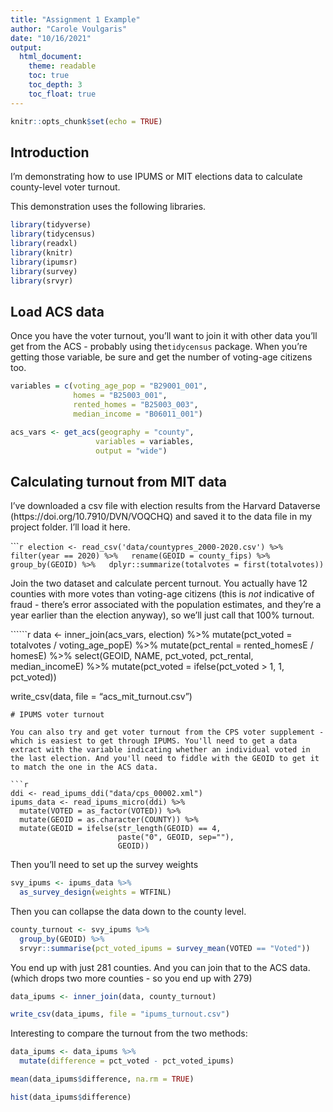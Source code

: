 ```yaml
---
title: "Assignment 1 Example"
author: "Carole Voulgaris"
date: "10/16/2021"
output: 
  html_document:
    theme: readable
    toc: true
    toc_depth: 3
    toc_float: true
---
```


```r
knitr::opts_chunk$set(echo = TRUE)
```

## Introduction

I'm demonstrating how to use IPUMS or MIT elections data to calculate county-level voter turnout.

This demonstration uses the following libraries.

```r
library(tidyverse)
library(tidycensus)
library(readxl)
library(knitr)
library(ipumsr)
library(survey)
library(srvyr)
```

## Load ACS data

Once you have the voter turnout, you'll want to join it with other data you'll get from the ACS - probably using the`tidycensus` package. When you're getting those variable, be sure and get the number of voting-age citizens too.

```r
variables = c(voting_age_pop = "B29001_001",
              homes = "B25003_001",
              rented_homes = "B25003_003",
              median_income = "B06011_001")

acs_vars <- get_acs(geography = "county", 
                   variables = variables, 
                   output = "wide")
```

## Calculating turnout from MIT data

I've downloaded a csv file with election results from the Harvard Dataverse (https://doi.org/10.7910/DVN/VOQCHQ) and saved it to the data file in my project folder. I'll load it here.

``````r
election <- read_csv('data/countypres_2000-2020.csv') %>%
  filter(year == 2020) %>%
  rename(GEOID = county_fips) %>%
  group_by(GEOID) %>%
  dplyr::summarize(totalvotes = first(totalvotes))
```

Join the two dataset and calculate percent turnout. You actually have 12 counties with more votes than voting-age citizens (this is *not* indicative of fraud - there's error associated with the population estimates, and they're a year earlier than the election anyway), so we'll just call that 100% turnout.

``````r
data <- inner_join(acs_vars, election) %>%
  mutate(pct_voted = totalvotes / voting_age_popE) %>%
  mutate(pct_rental = rented_homesE / homesE) %>%
  select(GEOID, NAME, pct_voted, pct_rental, median_incomeE) %>%
  mutate(pct_voted = ifelse(pct_voted > 1, 1, pct_voted))

write_csv(data, file = "acs_mit_turnout.csv")
```
# IPUMS voter turnout

You can also try and get voter turnout from the CPS voter supplement - which is easiest to get through IPUMS. You'll need to get a data extract with the variable indicating whether an individual voted in the last election. And you'll need to fiddle with the GEOID to get it to match the one in the ACS data.

```r
ddi <- read_ipums_ddi("data/cps_00002.xml")
ipums_data <- read_ipums_micro(ddi) %>%
  mutate(VOTED = as_factor(VOTED)) %>%
  mutate(GEOID = as.character(COUNTY)) %>%
  mutate(GEOID = ifelse(str_length(GEOID) == 4, 
                        paste("0", GEOID, sep=""),
                        GEOID)) 
```

Then you'll need to set up the survey weights

```r
svy_ipums <- ipums_data %>%
  as_survey_design(weights = WTFINL)
```

Then you can collapse the data down to the county level.

```r
county_turnout <- svy_ipums %>%
  group_by(GEOID) %>%
  srvyr::summarise(pct_voted_ipums = survey_mean(VOTED == "Voted"))
```

You end up with just 281 counties. And you can join that to the ACS data. (which drops two more counties - so you end up with 279)

```r
data_ipums <- inner_join(data, county_turnout)

write_csv(data_ipums, file = "ipums_turnout.csv")

```

Interesting to compare the turnout from the two methods:

```r
data_ipums <- data_ipums %>%
  mutate(difference = pct_voted - pct_voted_ipums)

mean(data_ipums$difference, na.rm = TRUE)

hist(data_ipums$difference)
```